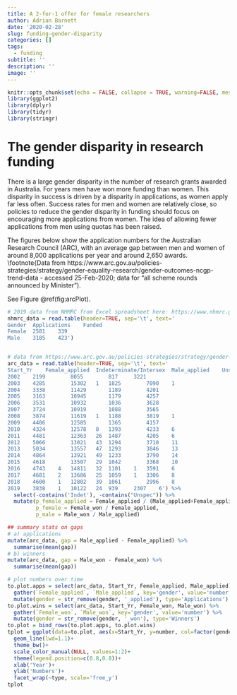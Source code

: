 ```yaml
---
title: A 2-for-1 offer for female researchers
author: Adrian Barnett
date: '2020-02-28'
slug: funding-gender-disparity
categories: []
tags:
  - funding
subtitle: ''
description: ''
image: ''
---
```


```r
knitr::opts_chunk$set(echo = FALSE, collapse = TRUE, warning=FALSE, message=FALSE, error=FALSE, comment='', dpi=400)
library(ggplot2)
library(dplyr)
library(tidyr)
library(stringr)
```

# The gender disparity in research funding

There is a large gender disparity in the number of research grants awarded in Australia. For years men have won more funding than women. This disparity in success is driven by a disparity in applications, as women apply far less often. Success rates for men and women are relatively close, so policies to reduce the gender disparity in funding should focus on encouraging more applications from women. The idea of allowing fewer applications from men using quotas has been raised.

The figures below show the application numbers for the Australian Research Council (ARC), with an average gap between men and women of around 8,000 applications per year and around 2,650 awards. \footnote{Data from https://www.arc.gov.au/policies-strategies/strategy/gender-equality-research/gender-outcomes-ncgp-trend-data - accessed 25-Feb-2020; data for “all scheme rounds announced by Minister”).

See Figure \@ref(fig:arcPlot).

```r

# 2019 data from NHMRC from Excel spreadsheet here: https://www.nhmrc.gov.au/file/14808/download?token=GAkwLHj0 , accessed 25-Feb-2020
nhmrc_data = read.table(header=TRUE, sep='\t', text='
Gender	Applications	Funded
Female	2581	339
Male	3185	423')


# data from https://www.arc.gov.au/policies-strategies/strategy/gender-equality-research/gender-outcomes-ncgp-trend-data
arc_data = read.table(header=TRUE, sep='\t', text='
Start_Yr	Female_applied	Indeterminate/Intersex	Male_applied	Unspecified	Female_won	Indeterminate/Intersex	Male_won	Unspecified
2002	2199	 	8055	 	817	 	3221	 
2003	4285	 	15302	1	1825	 	7090	1
2004	3338	 	11429	 	1189	 	4201	 
2005	3163	 	10945	 	1179	 	4257	 
2006	3531	 	10932	 	1036	 	3628	 
2007	3724	 	10919	 	1088	 	3565	 
2008	3874	 	11619	1	1188	 	3819	1
2009	4406	 	12585	 	1365	 	4157	 
2010	4324	 	12578	8	1393	 	4233	6
2011	4481	 	12363	26	1487	 	4205	6
2012	5066	 	13021	43	1294	 	3710	11
2013	5034	 	13557	47	1293	 	3846	13
2014	4864	 	13921	49	1233	 	3790	14
2015	4618	 	13507	29	1042	 	3368	10
2016	4743	4	14811	32	1101	1	3591	6
2017	4681	2	13686	25	1059	1	3306	8
2018	4600	1	12802	39	1061	 	2996	8
2019	3838	1	10122	24	939	 	2307	6') %>%
  select(-contains('Indet'), -contains("Unspec")) %>%
  mutate(p_female_applied = Female_applied / (Male_applied+Female_applied),
         p_female = Female_won / Female_applied,
         p_male = Male_won / Male_applied)

## summary stats on gaps
# a) applications
mutate(arc_data, gap = Male_applied - Female_applied) %>%
  summarise(mean(gap))
# b) winners
mutate(arc_data, gap = Male_won - Female_won) %>%
  summarise(mean(gap))

# plot numbers over time
to.plot.apps = select(arc_data, Start_Yr, Female_applied, Male_applied) %>%
  gather(`Female_applied`, `Male_applied`, key='gender', value='number') %>%
  mutate(gender = str_remove(gender, '_applied'), type='Applications')
to.plot.wins = select(arc_data, Start_Yr, Female_won, Male_won) %>%
  gather(`Female_won`, `Male_won`, key='gender', value='number') %>%
  mutate(gender = str_remove(gender, '_won'), type='Winners')
to.plot = bind_rows(to.plot.apps, to.plot.wins)
tplot = ggplot(data=to.plot, aes(x=Start_Yr, y=number, col=factor(gender)))+
  geom_line(lwd=1.1)+
  theme_bw()+
  scale_color_manual(NULL, values=1:2)+
  theme(legend.position=c(0.8,0.8))+
  xlab('Year')+
  ylab('Numbers')+
  facet_wrap(~type, scale='free_y')
tplot
```